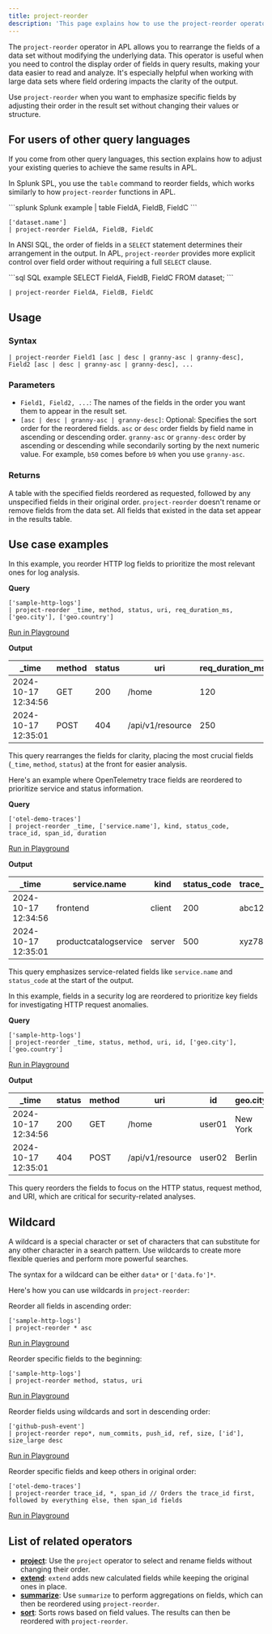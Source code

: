 ```yaml
---
title: project-reorder
description: 'This page explains how to use the project-reorder operator in APL.'
---
```


The `project-reorder` operator in APL allows you to rearrange the fields of a data set without modifying the underlying data. This operator is useful when you need to control the display order of fields in query results, making your data easier to read and analyze. It's especially helpful when working with large data sets where field ordering impacts the clarity of the output.

Use `project-reorder` when you want to emphasize specific fields by adjusting their order in the result set without changing their values or structure.

## For users of other query languages

If you come from other query languages, this section explains how to adjust your existing queries to achieve the same results in APL.

<AccordionGroup>
<Accordion title="Splunk SPL users">

In Splunk SPL, you use the `table` command to reorder fields, which works similarly to how `project-reorder` functions in APL.

<CodeGroup>
```splunk Splunk example
| table FieldA, FieldB, FieldC
```

```kusto APL equivalent
['dataset.name']
| project-reorder FieldA, FieldB, FieldC
```
</CodeGroup>

</Accordion>
<Accordion title="ANSI SQL users">

In ANSI SQL, the order of fields in a `SELECT` statement determines their arrangement in the output. In APL, `project-reorder` provides more explicit control over field order without requiring a full `SELECT` clause.

<CodeGroup>
```sql SQL example
SELECT FieldA, FieldB, FieldC FROM dataset;
```

```kusto APL equivalent
| project-reorder FieldA, FieldB, FieldC
```
</CodeGroup>

</Accordion>
</AccordionGroup>

## Usage

### Syntax

```kusto
| project-reorder Field1 [asc | desc | granny-asc | granny-desc], Field2 [asc | desc | granny-asc | granny-desc], ...
```

### Parameters

- `Field1, Field2, ...`: The names of the fields in the order you want them to appear in the result set.
- `[asc | desc | granny-asc | granny-desc]`: Optional: Specifies the sort order for the reordered fields. `asc` or `desc` order fields by field name in ascending or descending order. `granny-asc` or `granny-desc` order by ascending or descending while secondarily sorting by the next numeric value. For example, `b50` comes before `b9` when you use `granny-asc`.

### Returns

A table with the specified fields reordered as requested, followed by any unspecified fields in their original order. `project-reorder` doesn't rename or remove fields from the data set. All fields that existed in the data set appear in the results table.

## Use case examples

<Tabs>
<Tab title="Log analysis">

In this example, you reorder HTTP log fields to prioritize the most relevant ones for log analysis.

**Query**

```kusto
['sample-http-logs']
| project-reorder _time, method, status, uri, req_duration_ms, ['geo.city'], ['geo.country']
```

[Run in Playground](https://play.axiom.co/axiom-play-qf1k/explorer?initForm=%7B%22apl%22%3A%22%5B%27sample-http-logs%27%5D%20%7C%20project-reorder%20_time%2C%20method%2C%20status%2C%20uri%2C%20req_duration_ms%2C%20%5B%27geo.city%27%5D%2C%20%5B%27geo.country%27%5D%22%7D)

**Output**

| _time               | method | status | uri               | req_duration_ms | geo.city   | geo.country |
|---------------------|--------|--------|-------------------|-----------------|------------|-------------|
| 2024-10-17 12:34:56 | GET    | 200    | /home              | 120             | New York   | USA         |
| 2024-10-17 12:35:01 | POST   | 404    | /api/v1/resource   | 250             | Berlin     | Germany     |

This query rearranges the fields for clarity, placing the most crucial fields (`_time`, `method`, `status`) at the front for easier analysis.

</Tab>
<Tab title="OpenTelemetry traces">

Here's an example where OpenTelemetry trace fields are reordered to prioritize service and status information.

**Query**

```kusto
['otel-demo-traces']
| project-reorder _time, ['service.name'], kind, status_code, trace_id, span_id, duration
```

[Run in Playground](https://play.axiom.co/axiom-play-qf1k/explorer?initForm=%7B%22apl%22%3A%22%5B%27otel-demo-traces%27%5D%20%7C%20project-reorder%20_time%2C%20%5B%27service.name%27%5D%2C%20kind%2C%20status_code%2C%20trace_id%2C%20span_id%2C%20duration%22%7D)

**Output**

| _time               | service.name          | kind     | status_code | trace_id | span_id | duration |
|---------------------|-----------------------|----------|-------------|----------|---------|----------|
| 2024-10-17 12:34:56 | frontend              | client   | 200         | abc123   | span456 | 00:00:01 |
| 2024-10-17 12:35:01 | productcatalogservice | server   | 500         | xyz789   | span012 | 00:00:05 |

This query emphasizes service-related fields like `service.name` and `status_code` at the start of the output.

</Tab>
<Tab title="Security logs">

In this example, fields in a security log are reordered to prioritize key fields for investigating HTTP request anomalies.

**Query**

```kusto
['sample-http-logs']
| project-reorder _time, status, method, uri, id, ['geo.city'], ['geo.country']
```

[Run in Playground](https://play.axiom.co/axiom-play-qf1k/explorer?initForm=%7B%22apl%22%3A%22%5B%27sample-http-logs%27%5D%20%7C%20project-reorder%20_time%2C%20status%2C%20method%2C%20uri%2C%20id%2C%20%5B%27geo.city%27%5D%2C%20%5B%27geo.country%27%5D%22%7D)

**Output**

| _time               | status | method | uri               | id     | geo.city | geo.country |
|---------------------|--------|--------|-------------------|--------|----------|-------------|
| 2024-10-17 12:34:56 | 200    | GET    | /home              | user01 | New York | USA         |
| 2024-10-17 12:35:01 | 404    | POST   | /api/v1/resource   | user02 | Berlin   | Germany     |

This query reorders the fields to focus on the HTTP status, request method, and URI, which are critical for security-related analyses.

</Tab>
</Tabs>

## Wildcard

A wildcard is a special character or set of characters that can substitute for any other character in a search pattern. Use wildcards to create more flexible queries and perform more powerful searches.

The syntax for a wildcard can be either `data*` or `['data.fo']*`.

Here's how you can use wildcards in `project-reorder`:

Reorder all fields in ascending order:

```kusto
['sample-http-logs'] 
| project-reorder * asc
```

[Run in Playground](https://play.axiom.co/axiom-play-qf1k/explorer?initForm=%7B%22apl%22%3A%20%22%5B%27sample-http-logs%27%5D%5Cn%7C%20project-reorder%20%2A%20asc%22%7D)

Reorder specific fields to the beginning:

```kusto
['sample-http-logs'] 
| project-reorder method, status, uri
```

[Run in Playground](https://play.axiom.co/axiom-play-qf1k/explorer?initForm=%7B%22apl%22%3A%20%22%5B%27sample-http-logs%27%5D%5Cn%7C%20project-reorder%20method%2C%20status%2C%20uri%22%7D)

Reorder fields using wildcards and sort in descending order:

```kusto
['github-push-event'] 
| project-reorder repo*, num_commits, push_id, ref, size, ['id'], size_large desc 
```

[Run in Playground](https://play.axiom.co/axiom-play-qf1k/explorer?initForm=%7B%22apl%22%3A%20%22%5B%27github-push-event%27%5D%5Cn%7C%20project-reorder%20repo%2A%2C%20num_commits%2C%20push_id%2C%20ref%2C%20size%2C%20%5B%27id%27%5D%2C%20size_large%20desc%22%7D)

Reorder specific fields and keep others in original order:

```kusto
['otel-demo-traces']
| project-reorder trace_id, *, span_id // Orders the trace_id first, followed by everything else, then span_id fields 
```

[Run in Playground](https://play.axiom.co/axiom-play-qf1k/explorer?initForm=%7B%22apl%22%3A%20%22%5B%27otel-demo-traces%27%5D%5Cn%7C%20project-reorder%20trace_id%2C%20%2A%2C%20span_id%22%7D)

## List of related operators

- [**project**](/apl/tabular-operators/project-operator): Use the `project` operator to select and rename fields without changing their order.
- [**extend**](/apl/tabular-operators/extend-operator): `extend` adds new calculated fields while keeping the original ones in place.
- [**summarize**](/apl/tabular-operators/summarize-operator): Use `summarize` to perform aggregations on fields, which can then be reordered using `project-reorder`.
- [**sort**](/apl/tabular-operators/sort-operator): Sorts rows based on field values. The results can then be reordered with `project-reorder`.